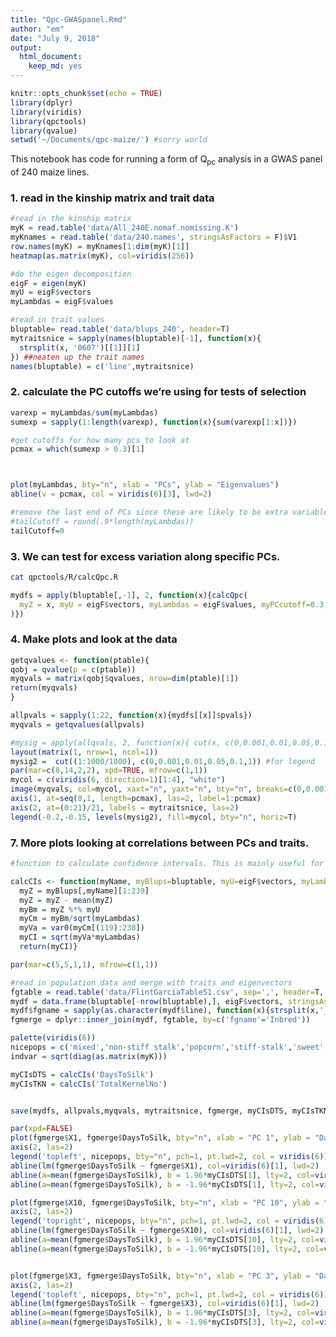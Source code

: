```yaml
---
title: "Qpc-GWASpanel.Rmd"
author: "em"
date: "July 9, 2018"
output:
  html_document:
    keep_md: yes
---
```


```r
knitr::opts_chunk$set(echo = TRUE)
library(dplyr)
library(viridis)
library(qpctools)
library(qvalue)
setwd('~/Documents/qpc-maize/') #sorry world

```

This notebook has code for running a form of Q<sub>pc</sub> analysis in a GWAS panel of 240 maize lines. 

### 1. read in the kinship matrix and trait data

```r
#read in the kinship matrix
myK = read.table('data/All_240E.nomaf.nomissing.K')
myKnames = read.table('data/240.names', stringsAsFactors = F)$V1
row.names(myK) = myKnames[1:dim(myK)[1]]
heatmap(as.matrix(myK), col=viridis(256))

#do the eigen decomposition
eigF = eigen(myK)
myU = eigF$vectors
myLambdas = eigF$values

#read in trait values
bluptable= read.table('data/blups_240', header=T)
mytraitsnice = sapply(names(bluptable)[-1], function(x){
  strsplit(x, '0607')[[1]][1]
}) ##neaten up the trait names
names(bluptable) = c('line',mytraitsnice)
```

### 2. calculate the PC cutoffs we're using for tests of selection

```r
varexp = myLambdas/sum(myLambdas)
sumexp = sapply(1:length(varexp), function(x){sum(varexp[1:x])})

#get cutoffs for how many pcs to look at
pcmax = which(sumexp > 0.3)[1]



plot(myLambdas, bty="n", xlab = "PCs", ylab = "Eigenvalues")
abline(v = pcmax, col = viridis(6)[3], lwd=2)

#remove the last end of PCs since these are likely to be extra variable
#tailCutoff = round(.9*length(myLambdas))
tailCutoff=0
```

### 3. We can test for excess variation along specific PCs.
```bash
cat qpctools/R/calcQpc.R
```

```r
mydfs = apply(bluptable[,-1], 2, function(x){calcQpc(
  myZ = x, myU = eigF$vectors, myLambdas = eigF$values, myPCcutoff=0.3, vapcs = 119, tailCutoff = 1
)})

```


### 4. Make plots and look at the data

```r

getqvalues <- function(ptable){
qobj = qvalue(p = c(ptable))
myqvals = matrix(qobj$qvalues, nrow=dim(ptable)[1])
return(myqvals)
}

allpvals = sapply(1:22, function(x){mydfs[[x]]$pvals})
myqvals = getqvalues(allpvals)

#mysig = apply(allqvals, 2, function(x){ cut(x, c(0,0.001,0.01,0.05,0.1,1), labels=F)})
layout(matrix(1, nrow=1, ncol=1))
mysig2 =  cut((1:1000/1000), c(0,0.001,0.01,0.05,0.1,1)) #for legend
par(mar=c(8,14,2,2), xpd=TRUE, mfrow=c(1,1))
mycol = c(viridis(6, direction=1)[1:4], "white")
image(myqvals, col=mycol, xaxt="n", yaxt="n", bty="n", breaks=c(0,0.001,0.01,0.05,0.1,1))
axis(1, at=seq(0,1, length=pcmax), las=2, label=1:pcmax)
axis(2, at=(0:21)/21, labels = mytraitsnice, las=2)
legend(-0.2,-0.15, levels(mysig2), fill=mycol, bty="n", horiz=T)
```

### 7. More plots looking at correlations between PCs and traits.

```r
#function to calculate confidence intervals. This is mainly useful for plotting and these do not go into the actual statistical test.

calcCIs <- function(myName, myBlups=bluptable, myU=eigF$vectors, myLambdas=eigF$values){
  myZ = myBlups[,myName][1:239]
  myZ = myZ - mean(myZ)
  myBm = myZ %*% myU
  myCm = myBm/sqrt(myLambdas)
  myVa = var0(myCm[(119):238])
  myCI = sqrt(myVa*myLambdas)
  return(myCI)}

par(mar=c(5,5,1,1), mfrow=c(1,1))

#read in population data and merge with traits and eigenvectors
fgtable = read.table('data/FlintGarciaTableS1.csv', sep=',', header=T, stringsAsFactors = F)
mydf = data.frame(bluptable[-nrow(bluptable),], eigF$vectors, stringsAsFactors = F)
mydf$fgname = sapply(as.character(mydf$line), function(x){strsplit(x,'_')[[1]][2]})
fgmerge = dplyr::inner_join(mydf, fgtable, by=c('fgname'='Inbred'))

palette(viridis(6))
nicepops = c('mixed','non-stiff stalk','popcorn','stiff-stalk','sweet','tropical')
indvar = sqrt(diag(as.matrix(myK)))

myCIsDTS = calcCIs('DaysToSilk')
myCIsTKN = calcCIs('TotalKernelNo')


save(mydfs, allpvals,myqvals, mytraitsnice, fgmerge, myCIsDTS, myCIsTKN,file="data/qpc-maize_results.rda")

par(xpd=FALSE)
plot(fgmerge$X1, fgmerge$DaysToSilk, bty="n", xlab = "PC 1", ylab = "Days to Female Flowering", yaxt="n", col=as.factor(fgmerge$Subpopulation), lwd=2)
axis(2, las=2)
legend('topleft', nicepops, bty="n", pch=1, pt.lwd=2, col = viridis(6))
abline(lm(fgmerge$DaysToSilk ~ fgmerge$X1), col=viridis(6)[1], lwd=2)
abline(a=mean(fgmerge$DaysToSilk), b = 1.96*myCIsDTS[1], lty=2, col=viridis(6)[3], lwd=2)
abline(a=mean(fgmerge$DaysToSilk), b = -1.96*myCIsDTS[1], lty=2, col=viridis(6)[3], lwd=2)

plot(fgmerge$X10, fgmerge$DaysToSilk, bty="n", xlab = "PC 10", ylab = "Days to Female Flowering", yaxt="n", col=as.factor(fgmerge$Subpopulation), lwd=2)
axis(2, las=2)
legend('topright', nicepops, bty="n", pch=1, pt.lwd=2, col = viridis(6))
abline(lm(fgmerge$DaysToSilk ~ fgmerge$X10), col=viridis(6)[1], lwd=2)
abline(a=mean(fgmerge$DaysToSilk), b = 1.96*myCIsDTS[10], lty=2, col=viridis(6)[3], lwd=2)
abline(a=mean(fgmerge$DaysToSilk), b = -1.96*myCIsDTS[10], lty=2, col=viridis(6)[3], lwd=2)


plot(fgmerge$X3, fgmerge$DaysToSilk, bty="n", xlab = "PC 3", ylab = "Days to Female Flowering", yaxt="n", col=as.factor(fgmerge$Subpopulation), lwd=2)
axis(2, las=2)
legend('topleft', nicepops, bty="n", pch=1, pt.lwd=2, col = viridis(6))
abline(lm(fgmerge$DaysToSilk ~ fgmerge$X3), col=viridis(6)[1], lwd=2)
abline(a=mean(fgmerge$DaysToSilk), b = 1.96*myCIsDTS[3], lty=2, col=viridis(6)[3], lwd=2)
abline(a=mean(fgmerge$DaysToSilk), b = -1.96*myCIsDTS[3], lty=2, col=viridis(6)[3], lwd=2)


```
